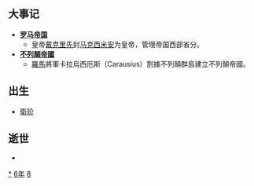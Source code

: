 {{yearTOC|286|西晋'''[[太康_(司馬炎)|太康]]七年'''}}

== 大事记 ==
*'''[[罗马帝国|罗马帝国]]'''
**皇帝[[戴克里先|戴克里先]]封[[马克西米安|马克西米安]]为皇帝，管理帝国西部省分。
*'''[[不列顛帝國|不列顛帝國]]'''
**[[羅馬|羅馬]]將軍卡拉烏西厄斯（Carausius）割據不列顛群島建立不列顛帝國。

== 出生 ==
*[[衛玠|衛玠]]

== 逝世 ==
{{Wikisource year mention}}
*

[[Category:286年|*]]
[[Category:280年代|6年]]
[[Category:3世纪各年|8]]